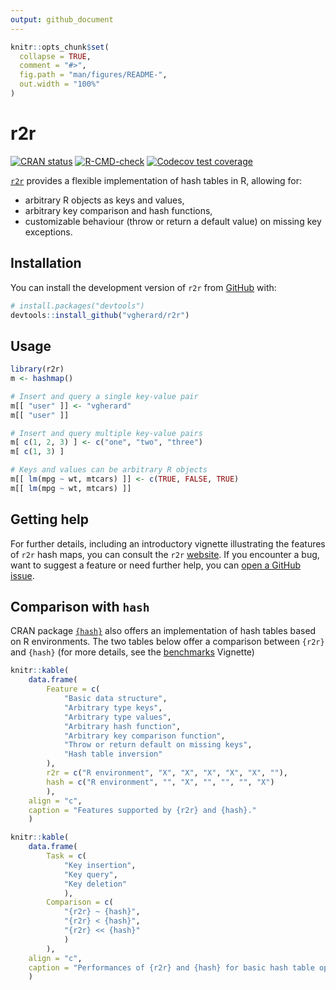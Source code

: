 ```yaml
---
output: github_document
---
```


<!-- README.md is generated from README.Rmd. Please edit that file -->

```r
knitr::opts_chunk$set(
  collapse = TRUE,
  comment = "#>",
  fig.path = "man/figures/README-",
  out.width = "100%"
)
```

# r2r

<!-- badges: start -->
[![CRAN status](https://www.r-pkg.org/badges/version/r2r)](https://CRAN.R-project.org/package=r2r)
[![R-CMD-check](https://github.com/vgherard/r2r/workflows/R-CMD-check/badge.svg)](https://github.com/vgherard/r2r/actions)
[![Codecov test coverage](https://codecov.io/gh/vgherard/r2r/branch/master/graph/badge.svg)](https://codecov.io/gh/vgherard/r2r?branch=master)
<!-- badges: end -->

[`r2r`](https://vgherard.github.io/r2r/) provides a flexible implementation of hash tables in R, allowing for:

- arbitrary R objects as keys and values,
- arbitrary key comparison and hash functions,
- customizable behaviour (throw or return a default value) on missing key exceptions.

## Installation

You can install the development version of `r2r` from [GitHub](https://github.com/vgherard/r2r) with:

``` r
# install.packages("devtools")
devtools::install_github("vgherard/r2r")
```
## Usage

```r
library(r2r)
m <- hashmap()

# Insert and query a single key-value pair
m[[ "user" ]] <- "vgherard"
m[[ "user" ]]

# Insert and query multiple key-value pairs
m[ c(1, 2, 3) ] <- c("one", "two", "three")
m[ c(1, 3) ]

# Keys and values can be arbitrary R objects
m[[ lm(mpg ~ wt, mtcars) ]] <- c(TRUE, FALSE, TRUE)
m[[ lm(mpg ~ wt, mtcars) ]]
```

## Getting help

For further details, including an introductory vignette illustrating the features of `r2r` hash maps, you can consult the `r2r` [website](https://vgherard.github.io/r2r/). If you encounter a bug, want to suggest a feature or need further help, you can [open a GitHub issue](https://github.com/vgherard/r2r/issues).

## Comparison with `hash`

CRAN package [`{hash}`](https://CRAN.R-project.org/package=hash) also offers an implementation of hash tables based on R environments. The two tables below offer a comparison between `{r2r}` and `{hash}` (for more details, see the [benchmarks](https://vgherard.github.io/r2r/articles/benchmarks.html) Vignette)

```r
knitr::kable(
	data.frame(
		Feature = c(
			"Basic data structure",
			"Arbitrary type keys", 
			"Arbitrary type values",
			"Arbitrary hash function",
			"Arbitrary key comparison function",
			"Throw or return default on missing keys",
			"Hash table inversion"
		),
		r2r = c("R environment", "X", "X", "X", "X", "X", ""),
		hash = c("R environment", "", "X", "", "", "", "X")
		),
	align = "c",
	caption = "Features supported by {r2r} and {hash}."
	)
```

```r
knitr::kable(
	data.frame(
		Task = c(
			"Key insertion",
			"Key query",
			"Key deletion"
			),
		Comparison = c(
			"{r2r} ~ {hash}",
			"{r2r} < {hash}",
			"{r2r} << {hash}"
			)
		),
	align = "c",
	caption = "Performances of {r2r} and {hash} for basic hash table operations."
	)
```
